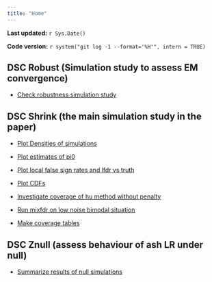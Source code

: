 ```yaml
---
title: "Home"
---
```


**Last updated:** `r Sys.Date()`

**Code version:** `r system("git log -1 --format='%H'", intern = TRUE)`

## DSC Robust (Simulation study to assess EM convergence)

*  [Check robustness simulation study](summarize_dsc_robust.html)


## DSC Shrink (the main simulation study in the paper)

*  [Plot Densities of simulations](plot_egdens.html)
*  [Plot estimates of pi0](plot_pi0est.html)
*  [Plot local false sign rates and lfdr vs truth](plot_lfsr.html)
*  [Plot CDFs](plot_cdf_eg.html)


*  [Investigate coverage of hu method without penalty](investigate_hu_badcoverage.html)
*  [Run mixfdr on low noise bimodal situation](check_mixfdr_lownoise.html)
*  [Make coverage tables](summarize_coverage.html)

## DSC Znull (assess behaviour of ash LR under null)

* [Summarize results of null simulations](summarize_dsc_znull.html)